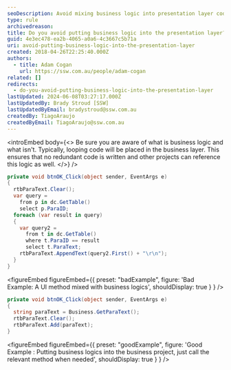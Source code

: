 ```yaml
---
seoDescription: Avoid mixing business logic into presentation layer code by separating concerns and placing business logic in a separate layer for reuse and maintainability.
type: rule
archivedreason:
title: Do you avoid putting business logic into the presentation layer?
guid: 4e3ec478-ea2b-4065-a0a6-4c3667c5b71a
uri: avoid-putting-business-logic-into-the-presentation-layer
created: 2018-04-26T22:25:40.000Z
authors:
  - title: Adam Cogan
    url: https://ssw.com.au/people/adam-cogan
related: []
redirects:
  - do-you-avoid-putting-business-logic-into-the-presentation-layer
lastUpdated: 2024-06-08T03:27:17.000Z
lastUpdatedBy: Brady Stroud [SSW]
lastUpdatedByEmail: bradystroud@ssw.com.au
createdBy: TiagoAraujo
createdByEmail: TiagoAraujo@ssw.com.au
---
```


<introEmbed
  body={<>
Be sure you are aware of what is business logic and what isn't. Typically, looping code will be placed in the business layer. This ensures that no redundant code is written and other projects can reference this logic as well.
  </>}
/>
```cs
private void btnOK_Click(object sender, EventArgs e)
{
  rtbParaText.Clear();
  var query =
    from p in dc.GetTable()
    select p.ParaID;
  foreach (var result in query)
  {
    var query2 =
      from t in dc.GetTable()
      where t.ParaID == result
      select t.ParaText;
    rtbParaText.AppendText(query2.First() + "\r\n");
  }
}
```

<figureEmbed figureEmbed={{
  preset: "badExample",
  figure: 'Bad Example: A UI method mixed with business logics',
  shouldDisplay: true
} } />


```cs
private void btnOK_Click(object sender, EventArgs e)
{
  string paraText = Business.GetParaText();
  rtbParaText.Clear();
  rtbParaText.Add(paraText);
}
```

<figureEmbed figureEmbed={{
  preset: "goodExample",
  figure: 'Good Example : Putting business logics into the business project, just call the relevant method when needed',
  shouldDisplay: true
} } />
